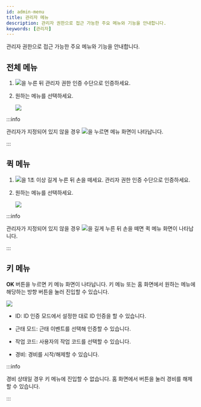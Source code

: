 ```yaml
---
id: admin-menu
title: 관리자 메뉴
description: 관리자 권한으로 접근 가능한 주요 메뉴와 기능을 안내합니다.
keywords: [관리자]
---
```


관리자 권한으로 접근 가능한 주요 메뉴와 기능을 안내합니다.

## 전체 메뉴

1. <Image src='/img/common/ico-menu1.svg' ico alone />을 누른 뒤 관리자 권한 인증 수단으로 인증하세요.

1. 원하는 메뉴를 선택하세요.

    <Image src='/img/device/bs2a-all-menu.png' />

:::info

관리자가 지정되어 있지 않을 경우 <Image src='/img/common/ico-menu1.svg' ico alone />을 누르면 메뉴 화면이 나타납니다.

:::

## 퀵 메뉴

1. <Image src='/img/common/ico-menu1.svg' ico alone />을 1초 이상 길게 누른 뒤 손을 떼세요. 관리자 권한 인증 수단으로 인증하세요.

1. 원하는 메뉴를 선택하세요.

    <Image src='/img/device/bs2a-quick-menu.png' />

:::info

관리자가 지정되어 있지 않을 경우 <Image src='/img/common/ico-menu1.svg' ico alone />을 길게 누른 뒤 손을 떼면 퀵 메뉴 화면이 나타납니다.

:::

## 키 메뉴

**OK** 버튼을 누르면 키 메뉴 화면이 나타납니다. <Cmd>키 메뉴</Cmd> 또는 홈 화면에서 원하는 메뉴에 해당하는 방향 버튼을 눌러 진입할 수 있습니다.

<Image src='/img/device/bs2a-key-menu.png' />

* <IcFw /> <Cmd>ID</Cmd>: <Cmd>ID 인증 모드</Cmd>에서 설정한 대로 ID 인증을 할 수 있습니다.

* <IcDown/> <Cmd>근태 모드</Cmd>: 근태 이벤트를 선택해 인증할 수 있습니다.

* <IcBw /> <Cmd>작업 코드</Cmd>: 사용자의 작업 코드를 선택할 수 있습니다.

* <IcUp/> <Cmd>경비</Cmd>: 경비를 시작/해제할 수 있습니다.

:::info

<Cmd>경비</Cmd> 상태일 경우 <Cmd>키 메뉴</Cmd>에 진입할 수 없습니다. 홈 화면에서 <IcUp/> 버튼을 눌러 경비를 해제할 수 있습니다.

:::